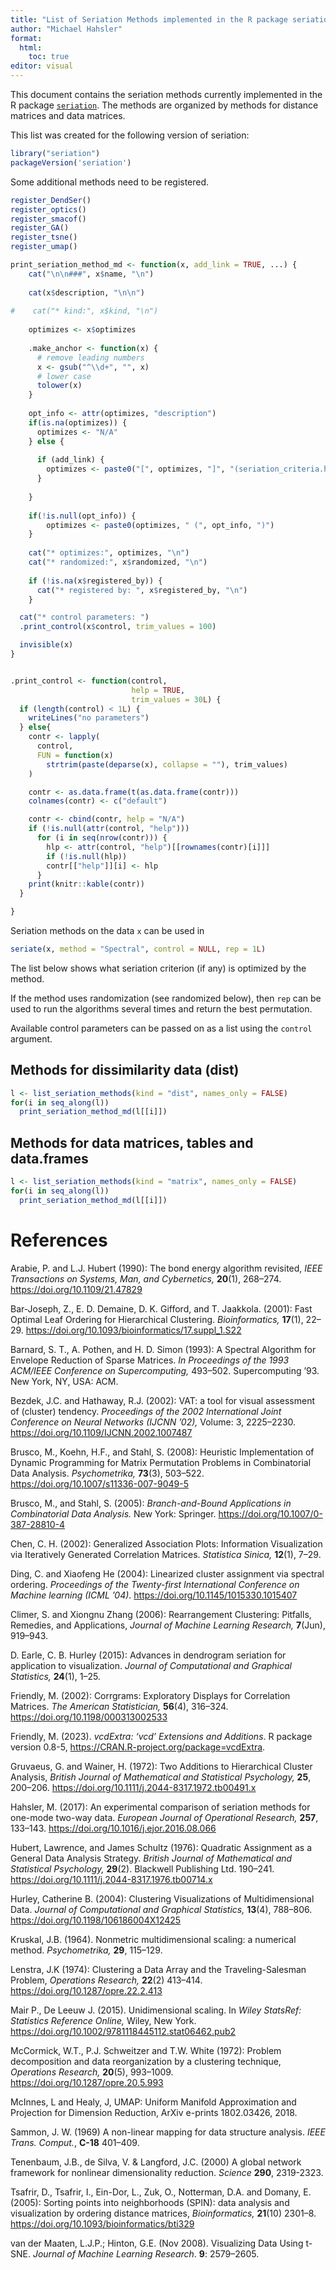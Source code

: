 ```yaml
---
title: "List of Seriation Methods implemented in the R package seriation"
author: "Michael Hahsler"
format: 
  html:
    toc: true
editor: visual
---
```


This document contains the seriation methods currently implemented in the R package [`seriation`](https://github.com/mhahsler/seriation). The methods are organized by methods for distance matrices and data matrices.

This list was created for the following version of seriation:

```r
library("seriation")
packageVersion('seriation')
```

Some additional methods need to be registered.

```r
register_DendSer()
register_optics()
register_smacof()
register_GA()
register_tsne()
register_umap()
```

```r
print_seriation_method_md <- function(x, add_link = TRUE, ...) {
    cat("\n\n###", x$name, "\n")
  
    cat(x$description, "\n\n")
    
#    cat("* kind:", x$kind, "\n")
    
    optimizes <- x$optimizes
    
    .make_anchor <- function(x) {
      # remove leading numbers
      x <- gsub("^\\d+", "", x)
      # lower case
      tolower(x)
    }
    
    opt_info <- attr(optimizes, "description")
    if(is.na(optimizes)) {
      optimizes <- "N/A"
    } else {
      
      if (add_link) {
        optimizes <- paste0("[", optimizes, "]", "(seriation_criteria.html#", .make_anchor(optimizes) ,")")
      }
   
    }
      
    if(!is.null(opt_info)) {
        optimizes <- paste0(optimizes, " (", opt_info, ")")
    }
     
    cat("* optimizes:", optimizes, "\n")
    cat("* randomized:", x$randomized, "\n")
    
    if (!is.na(x$registered_by)) {
      cat("* registered by: ", x$registered_by, "\n")
    }

  cat("* control parameters: ")
  .print_control(x$control, trim_values = 100)

  invisible(x)
}


.print_control <- function(control,
                           help = TRUE,
                           trim_values = 30L) {
  if (length(control) < 1L) {
    writeLines("no parameters")
  } else{
    contr <- lapply(
      control,
      FUN = function(x)
        strtrim(paste(deparse(x), collapse = ""), trim_values)
    )

    contr <- as.data.frame(t(as.data.frame(contr)))
    colnames(contr) <- c("default")

    contr <- cbind(contr, help = "N/A")
    if (!is.null(attr(control, "help")))
      for (i in seq(nrow(contr))) {
        hlp <- attr(control, "help")[[rownames(contr)[i]]]
        if (!is.null(hlp))
        contr[["help"]][i] <- hlp
      }
    print(knitr::kable(contr))
  }

}
```

Seriation methods on the data `x` can be used in

```r
seriate(x, method = "Spectral", control = NULL, rep = 1L)
```

The list below shows what seriation criterion (if any) is optimized by the method.

If the method uses randomization (see randomized below), then `rep` can be used to run the algorithms several times and return the best permutation.

Available control parameters can be passed on as a list using the `control` argument.

## Methods for dissimilarity data (dist)

```r
l <- list_seriation_methods(kind = "dist", names_only = FALSE)
for(i in seq_along(l))
  print_seriation_method_md(l[[i]])
```

## Methods for data matrices, tables and data.frames

```r
l <- list_seriation_methods(kind = "matrix", names_only = FALSE)
for(i in seq_along(l))
  print_seriation_method_md(l[[i]])
```

# References

Arabie, P. and L.J. Hubert (1990): The bond energy algorithm revisited, *IEEE Transactions on Systems, Man, and Cybernetics,* **20**(1), 268--274. <https://doi.org/10.1109/21.47829>

Bar-Joseph, Z., E. D. Demaine, D. K. Gifford, and T. Jaakkola. (2001): Fast Optimal Leaf Ordering for Hierarchical Clustering. *Bioinformatics,* **17**(1), 22--29. <https://doi.org/10.1093/bioinformatics/17.suppl_1.S22>

Barnard, S. T., A. Pothen, and H. D. Simon (1993): A Spectral Algorithm for Envelope Reduction of Sparse Matrices. *In Proceedings of the 1993 ACM/IEEE Conference on Supercomputing,* 493--502. Supercomputing '93. New York, NY, USA: ACM. \url{https://ieeexplore.ieee.org/document/1263497}

Bezdek, J.C. and Hathaway, R.J. (2002): VAT: a tool for visual assessment of (cluster) tendency. *Proceedings of the 2002 International Joint Conference on Neural Networks (IJCNN '02),* Volume: 3, 2225--2230. <https://doi.org/10.1109/IJCNN.2002.1007487>

Brusco, M., Koehn, H.F., and Stahl, S. (2008): Heuristic Implementation of Dynamic Programming for Matrix Permutation Problems in Combinatorial Data Analysis. *Psychometrika,* **73**(3), 503--522. <https://doi.org/10.1007/s11336-007-9049-5>

Brusco, M., and Stahl, S. (2005): *Branch-and-Bound Applications in Combinatorial Data Analysis.* New York: Springer. <https://doi.org/10.1007/0-387-28810-4>

Chen, C. H. (2002): Generalized Association Plots: Information Visualization via Iteratively Generated Correlation Matrices. *Statistica Sinica,* **12**(1), 7--29.

Ding, C. and Xiaofeng He (2004): Linearized cluster assignment via spectral ordering. *Proceedings of the Twenty-first International Conference on Machine learning (ICML '04)*. <https://doi.org/10.1145/1015330.1015407>

Climer, S. and Xiongnu Zhang (2006): Rearrangement Clustering: Pitfalls, Remedies, and Applications, *Journal of Machine Learning Research,* **7**(Jun), 919--943.

D. Earle, C. B. Hurley (2015): Advances in dendrogram seriation for application to visualization. *Journal of Computational and Graphical Statistics,* **24**(1), 1--25.

Friendly, M. (2002): Corrgrams: Exploratory Displays for Correlation Matrices. *The American Statistician,* **56**(4), 316--324. <https://doi.org/10.1198/000313002533>

Friendly, M. (2023). _vcdExtra: 'vcd' Extensions and Additions_. R package version 0.8-5, <https://CRAN.R-project.org/package=vcdExtra>.

Gruvaeus, G. and Wainer, H. (1972): Two Additions to Hierarchical Cluster Analysis, *British Journal of Mathematical and Statistical Psychology,* **25**, 200--206. <https://doi.org/10.1111/j.2044-8317.1972.tb00491.x>

Hahsler, M. (2017): An experimental comparison of seriation methods for one-mode two-way data. *European Journal of Operational Research,* **257**, 133--143. <https://doi.org/10.1016/j.ejor.2016.08.066>

Hubert, Lawrence, and James Schultz (1976): Quadratic Assignment as a General Data Analysis Strategy. *British Journal of Mathematical and Statistical Psychology,* **29**(2). Blackwell Publishing Ltd. 190--241. <https://doi.org/10.1111/j.2044-8317.1976.tb00714.x>

Hurley, Catherine B. (2004): Clustering Visualizations of Multidimensional Data. *Journal of Computational and Graphical Statistics,* **13**(4), 788--806. <https://doi.org/10.1198/106186004X12425>

Kruskal, J.B. (1964). Nonmetric multidimensional scaling: a numerical method. *Psychometrika,* **29**, 115--129.

Lenstra, J.K (1974): Clustering a Data Array and the Traveling-Salesman Problem, *Operations Research,* **22**(2) 413--414. <https://doi.org/10.1287/opre.22.2.413>

Mair P., De Leeuw J. (2015). Unidimensional scaling. In *Wiley StatsRef: Statistics Reference Online,* Wiley, New York. <https://doi.org/10.1002/9781118445112.stat06462.pub2>

McCormick, W.T., P.J. Schweitzer and T.W. White (1972): Problem decomposition and data reorganization by a clustering technique, *Operations Research,* **20**(5), 993--1009. <https://doi.org/10.1287/opre.20.5.993>

McInnes, L and Healy, J, UMAP: Uniform Manifold Approximation and Projection for Dimension Reduction, ArXiv e-prints 1802.03426, 2018.

Sammon, J. W. (1969) A non-linear mapping for data structure analysis. *IEEE Trans. Comput.*, **C-18** 401--409.

Tenenbaum, J.B., de Silva, V. & Langford, J.C. (2000) A global network framework for nonlinear dimensionality reduction. *Science* **290**, 2319-2323.

Tsafrir, D., Tsafrir, I., Ein-Dor, L., Zuk, O., Notterman, D.A. and Domany, E. (2005): Sorting points into neighborhoods (SPIN): data analysis and visualization by ordering distance matrices, *Bioinformatics,* **21**(10) 2301--8. <https://doi.org/10.1093/bioinformatics/bti329>

van der Maaten, L.J.P.; Hinton, G.E. (Nov 2008). Visualizing Data Using t-SNE. *Journal of Machine Learning Research*. **9**: 2579--2605.
